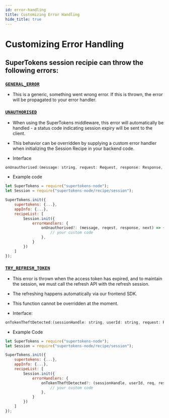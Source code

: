 ```yaml
---
id: error-handling
title: Customizing Error Handling
hide_title: true
---
```


<!-- COPY DOCS -->
<!-- ./session/common-customizations/sessions/error-handling.mdx -->


# Customizing Error Handling

## SuperTokens session recipie can throw the following errors:

### [``GENERAL_ERROR``](/docs/nodejs/errors/general_error)
  - This is a generic, something went wrong error. If this is thrown, the error will be propagated to your error handler.

### [``UNAUTHORISED``](/docs/nodejs/session/errorhandler/unauthorised)
  - When using the SuperTokens middleware, this error will automatically be handled - a status code indicating session expiry will be sent to the client.
  - This behavior can be overridden by supplying a custom error handler when initializing the Session Recipe in your backend code.

- Interface

<BackendSDKTabs>
<TabItem value="nodejs">

```js
onUnauthorised:(message: string, request: Request, response: Response, next: NextFunction): void;

```
</TabItem>
</BackendSDKTabs>

- Example code

<BackendSDKTabs>
<TabItem value="nodejs">

```js
let SuperTokens = require("supertokens-node");
let Session = require("supertokens-node/recipe/session");

SuperTokens.init({
    supertokens: {...},
    appInfo: {...},
    recipeList: [
        Session.init({
            errorHandlers: {
                onUnauthorised?: (message, reqest, response, next) => {
                    // your custom code
                },
            }
        })
    ]
});
```
</TabItem>
</BackendSDKTabs>


### [``TRY_REFRESH_TOKEN``](/docs/nodejs/session/errorhandler/tryrefreshtoken)
  - This error is thrown when the access token has expired, and to maintain the session, we must call the refresh API with the refresh session.
  - The refreshing happens automatically via our frontend SDK.
  - This function cannot be overridden at the moment.


- Interface:

<BackendSDKTabs>
<TabItem value="nodejs">

```js
onTokenTheftDetected:(sessionHandle: string, userId: string, request: Request, response: Response, next: NextFunction): void;
```
</TabItem>
</BackendSDKTabs>

- Example Code

<BackendSDKTabs>
<TabItem value="nodejs">

```js
let SuperTokens = require("supertokens-node");
let Session = require("supertokens-node/recipe/session");

SuperTokens.init({
    supertokens: {...},
    appInfo: {...},
    recipeList: [
        Session.init({
            errorHandlers: {
                onTokenTheftDetected?: (sessionHandle, userId, req, res, next) => {
                    // your custom code
                },
            }
        })
    ]
});
```
</TabItem>
</BackendSDKTabs>